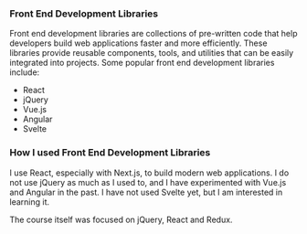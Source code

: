 
### Front End Development Libraries

Front end development libraries are collections of pre-written code that help developers build web applications faster
and more efficiently. These libraries provide reusable components, tools, and utilities that can be easily integrated
into projects. Some popular front end development libraries include:

-   React
-   jQuery
-   Vue.js
-   Angular
-   Svelte

### How I used Front End Development Libraries

I use React, especially with Next.js, to build modern web applications. I do not use jQuery as much as I used to, and 
I have experimented with Vue.js and Angular in the past. I have not used Svelte yet, but I am interested in learning it.

The course itself was focused on jQuery, React and Redux. 

<FreeCodeCamp id={id} />